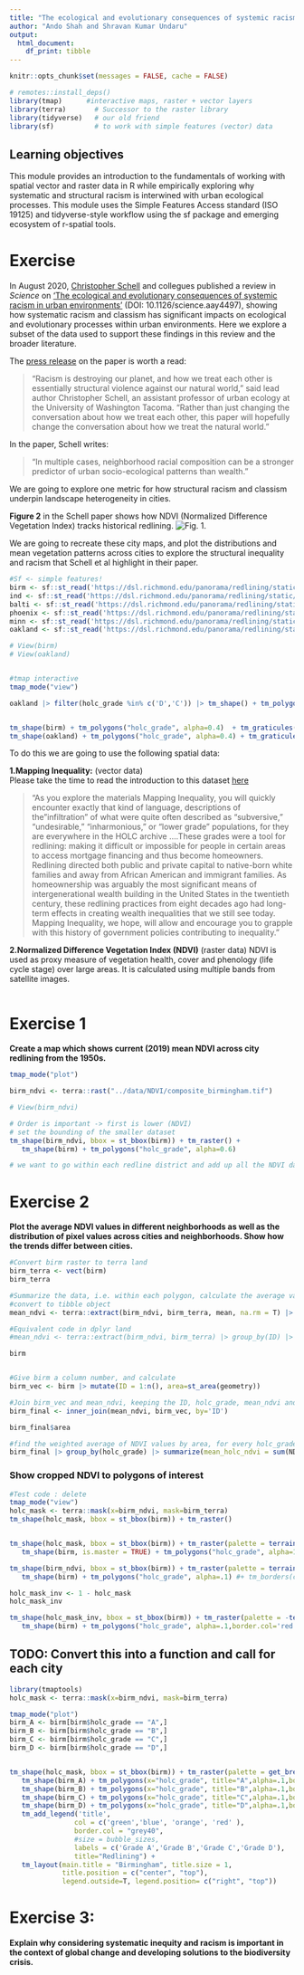 ```yaml
---
title: "The ecological and evolutionary consequences of systemic racism"
author: "Ando Shah and Shravan Kumar Undaru"
output: 
  html_document:
    df_print: tibble
---
```


```r
knitr::opts_chunk$set(messages = FALSE, cache = FALSE)

# remotes::install_deps()
library(tmap)      #interactive maps, raster + vector layers
library(terra)       # Successor to the raster library
library(tidyverse)   # our old friend
library(sf)          # to work with simple features (vector) data
```

## Learning objectives
This module provides an introduction to the fundamentals of working with spatial vector and raster data in R while empirically exploring why systematic and structural racism is interwined with urban ecological processes. This module uses the Simple Features Access standard (ISO 19125) and tidyverse-style workflow using the sf package and emerging ecosystem of r-spatial tools.

# Exercise 
In August 2020, [Christopher Schell](http://directory.tacoma.uw.edu/employee/cjschell) and collegues published a review in *Science* on ['The ecological and evolutionary consequences of systemic racism in urban environments'](https://science.sciencemag.org/content/early/2020/08/12/science.aay4497) (DOI: 10.1126/science.aay4497), showing how systematic racism and classism  has significant impacts on ecological and evolutionary processes within urban environments. Here we explore a subset of the data used to support these findings in this review and the broader literature.

The [press release](https://www.washington.edu/news/2020/08/13/systemic-racism-has-consequences-for-all-life-in-cities/) on the paper is worth a read:

> “Racism is destroying our planet, and how we treat each other is essentially structural violence against our natural world,” said lead author Christopher Schell, an assistant professor of urban ecology at the University of Washington Tacoma. “Rather than just changing the conversation about how we treat each other, this paper will hopefully change the conversation about how we treat the natural world.”

In the paper, Schell writes: 

 > "In multiple cases, neighborhood racial composition can be a stronger predictor of urban socio-ecological patterns than wealth."

We are going to explore one metric for how structural racism and classism underpin landscape heterogeneity in cities.

**Figure 2** in the Schell paper shows how NDVI (Normalized Difference Vegetation Index) tracks historical redlining.
![Fig. 1.](figures/fig2.png)  

We are going to recreate these city maps, and plot the distributions and mean vegetation patterns across cities to explore the structural inequality and racism that Schell et al highlight in their paper.

```r

#Sf <- simple features!
birm <- sf::st_read('https://dsl.richmond.edu/panorama/redlining/static/downloads/geojson/ALBirmingham1937.geojson')
ind <- sf::st_read('https://dsl.richmond.edu/panorama/redlining/static/downloads/geojson/INIndianapolis1937.geojson')
balti <- sf::st_read('https://dsl.richmond.edu/panorama/redlining/static/downloads/geojson/MDBaltimore1937.geojson')
phoenix <- sf::st_read('https://dsl.richmond.edu/panorama/redlining/static/downloads/geojson/AZPhoenix19XX.geojson')
minn <- sf::st_read('https://dsl.richmond.edu/panorama/redlining/static/downloads/geojson/MNMinneapolis1937.geojson')
oakland <- sf::st_read('https://dsl.richmond.edu/panorama/redlining/static/downloads/geojson/CAOakland1937.geojson')

# View(birm)
# View(oakland)


#tmap interactive
tmap_mode("view")

oakland |> filter(holc_grade %in% c('D','C')) |> tm_shape() + tm_polygons("holc_grade", alpha=0.4) + tm_graticules() + tm_compass() + tm_legend() 


tm_shape(birm) + tm_polygons("holc_grade", alpha=0.4)  + tm_graticules() + tm_compass() + tm_legend()
tm_shape(oakland) + tm_polygons("holc_grade", alpha=0.4) + tm_graticules() + tm_compass() + tm_legend()

```


To do this we are going to use the following spatial data:  

**1.Mapping Inequality:** (vector data)  
Please take the time to read the introduction to this dataset [here](https://dsl.richmond.edu/panorama/redlining/#loc=3/41.245/-105.469&text=intro)

> "As you explore the materials Mapping Inequality, you will quickly encounter exactly that kind of language, descriptions of the "infiltration" of what were quite often described as "subversive," "undesirable," "inharmonious," or "lower grade" populations, for they are everywhere in the HOLC archive ....These grades were a tool for redlining: making it difficult or impossible for people in certain areas to access mortgage financing and thus become homeowners. Redlining directed both public and private capital to native-born white families and away from African American and immigrant families. As homeownership was arguably the most significant means of intergenerational wealth building in the United States in the twentieth century, these redlining practices from eight decades ago had long-term effects in creating wealth inequalities that we still see today. Mapping Inequality, we hope, will allow and encourage you to grapple with this history of government policies contributing to inequality."

**2.Normalized Difference Vegetation Index (NDVI)** (raster data)
NDVI is used as proxy measure of vegetation health, cover and phenology (life cycle stage) over large areas. It is calculated using multiple bands from satellite images.

```r

```

# Exercise 1
**Create a map which shows current (2019) mean NDVI across city redlining from the 1950s.**

```r


tmap_mode("plot")

birm_ndvi <- terra::rast("../data/NDVI/composite_birmingham.tif")

# View(birm_ndvi)

# Order is important -> first is lower (NDVI)
# set the bounding of the smaller dataset
tm_shape(birm_ndvi, bbox = st_bbox(birm)) + tm_raster() +
   tm_shape(birm) + tm_polygons("holc_grade", alpha=0.6)

# we want to go within each redline district and add up all the NDVI data so it can be compared to other 1930s areas

```

# Exercise 2
**Plot the average NDVI values in different neighborhoods as well as the distribution of pixel values across cities and neighborhoods. Show how the trends differ between cities.**


```r
#Convert birm raster to terra land
birm_terra <- vect(birm)
birm_terra

#Summarize the data, i.e. within each polygon, calculate the average value of NDVI
#convert to tibble object
mean_ndvi <- terra::extract(birm_ndvi, birm_terra, mean, na.rm = T) |> as_tibble()

#Equivalent code in dplyr land
#mean_ndvi <- terra::extract(birm_ndvi, birm_terra) |> group_by(ID) |> summarise(mean_ndvi = mean(NDVI, na.rm=T))

birm


#Give birm a column number, and calculate 
birm_vec <- birm |> mutate(ID = 1:n(), area=st_area(geometry))

#Join birm_vec and mean_ndvi, keeping the ID, holc_grade, mean_ndvi and area
birm_final <- inner_join(mean_ndvi, birm_vec, by='ID')

birm_final$area

#find the weighted average of NDVI values by area, for every holc_grade
birm_final |> group_by(holc_grade) |> summarize(mean_holc_ndvi = sum(NDVI*area) / sum(area) )

```
### Show cropped NDVI to polygons of interest
```r
#Test code : delete
tmap_mode("view")
holc_mask <- terra::mask(x=birm_ndvi, mask=birm_terra)
tm_shape(holc_mask, bbox = st_bbox(birm)) + tm_raster()


tm_shape(holc_mask, bbox = st_bbox(birm)) + tm_raster(palette = terrain.colors(4)) +
   tm_shape(birm, is.master = TRUE) + tm_polygons("holc_grade", alpha=1) #+ tm_borders(col="holc_grade")

tm_shape(birm_ndvi, bbox = st_bbox(birm)) + tm_raster(palette = terrain.colors(5)) +
   tm_shape(birm) + tm_polygons("holc_grade", alpha=.1) #+ tm_borders(col="holc_grade")

holc_mask_inv <- 1 - holc_mask
holc_mask_inv

tm_shape(holc_mask_inv, bbox = st_bbox(birm)) + tm_raster(palette = -terrain.colors(5)) +
   tm_shape(birm) + tm_polygons("holc_grade", alpha=.1,border.col='red') #+ tm_fill(col="holc_grade") 

```

## TODO: Convert this into a function and call for each city

```r
library(tmaptools)
holc_mask <- terra::mask(x=birm_ndvi, mask=birm_terra)

tmap_mode("plot")
birm_A <- birm[birm$holc_grade == "A",]
birm_B <- birm[birm$holc_grade == "B",]
birm_C <- birm[birm$holc_grade == "C",]
birm_D <- birm[birm$holc_grade == "D",]


tm_shape(holc_mask, bbox = st_bbox(birm)) + tm_raster(palette = get_brewer_pal(palette="YlGn", n=5, plot=FALSE), title = "NDVI") +
   tm_shape(birm_A) + tm_polygons(x="holc_grade", title="A",alpha=.1,border.col='green', title="A")+
   tm_shape(birm_B) + tm_polygons(x="holc_grade", title="B",alpha=.1,border.col='blue')+
   tm_shape(birm_C) + tm_polygons(x="holc_grade", title="C",alpha=.1,border.col='orange')+
   tm_shape(birm_D) + tm_polygons(x="holc_grade", title="D",alpha=.1,border.col='red') + 
   tm_add_legend('title', 
               	col = c('green','blue', 'orange', 'red' ),
               	border.col = "grey40",
               	#size = bubble_sizes,
               	labels = c('Grade A','Grade B','Grade C','Grade D'),
               	title="Redlining") +
   tm_layout(main.title = "Birmingham", title.size = 1, 
             title.position = c("center", "top"), 
             legend.outside=T, legend.position= c("right", "top"))

```


# Exercise 3: 
**Explain why considering systematic inequity and racism is important in the context of global change and developing solutions to the biodiversity crisis.**

